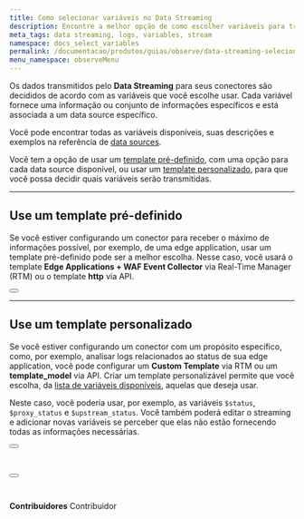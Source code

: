 ```yaml
---
title: Como selecionar variáveis no Data Streaming
description: Encontre a melhor opção de como escolher variáveis para transmitir seus dados.
meta_tags: data streaming, logs, variables, stream
namespace: docs_select_variables
permalink: /documentacao/produtos/guias/observe/data-streaming-selecionar-variaveis/
menu_namespace: observeMenu
---
```



Os dados transmitidos pelo **Data Streaming** para seus conectores são decididos de acordo com as variáveis que você escolhe usar. Cada variável fornece uma informação ou conjunto de informações específicos e está associada a um data source específico.

Você pode encontrar todas as variáveis disponíveis, suas descrições e exemplos na referência de [data sources](/pt-br/documentacao/produtos/data-streaming/#data-sources).

Você tem a opção de usar um [template pré-definido](use-um-template-pre-definido), com uma opção para cada data source disponível, ou usar um [template personalizado](use-um-template-personalizado), para que você possa decidir quais variáveis serão transmitidas.

---

## Use um template pré-definido

Se você estiver configurando um conector para receber o máximo de informações possível, por exemplo, de uma edge application, usar um template pré-definido pode ser a melhor escolha. Nesse caso, você usará o template **Edge Applications + WAF Event Collector** via Real-Time Manager (RTM) ou o template **http** via API.

<Button href="/pt-br/documentacao/produtos/guias/como-usar-data-streaming/" text="saiba mais sobre configurar um streaming" variant="secondary"></Button>

---

## Use um template personalizado

Se você estiver configurando um conector com um propósito específico, como, por exemplo, analisar logs relacionados ao status de sua edge application, você pode configurar um **Custom Template** via RTM ou um **template_model** via API. Criar um template personalizável permite que você escolha, da [lista de variáveis disponíveis](/pt-br/documentacao/produtos/data-streaming/#data-sources), aquelas que deseja usar.

Neste caso, você poderia usar, por exemplo, as variáveis `$status`, `$proxy_status` e `$upstream_status`. Você também poderá editar o streaming e adicionar novas variáveis se perceber que elas não estão fornecendo todas as informações necessárias.

<Button href="/pt-br/documentacao/produtos/guias/data-streaming-template-personalizado/" text="ir para o guia de custom template via rtm" variant="secondary"></Button> <br /><br />

<Button href="https://api.azion.com/#e4586549-13a9-4bc2-a37e-9000e4588d9a" text="ir para a requisição de custom template via api" variant="secondary"></Button>
<br /><br />
---


**Contribuidores** <ContributorList>Contribuidor</ContributorList>
